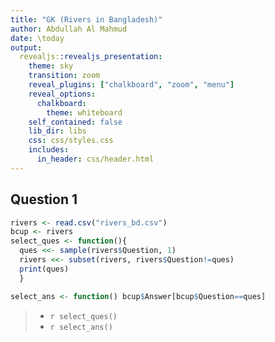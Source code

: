 ```yaml
---
title: "GK (Rivers in Bangladesh)"
author: Abdullah Al Mahmud
date: \today
output: 
  revealjs::revealjs_presentation:
    theme: sky
    transition: zoom
    reveal_plugins: ["chalkboard", "zoom", "menu"]
    reveal_options:
      chalkboard:
        theme: whiteboard
    self_contained: false
    lib_dir: libs
    css: css/styles.css
    includes:
      in_header: css/header.html
---
```


## Question 1

```r
rivers <- read.csv("rivers_bd.csv")
bcup <- rivers
select_ques <- function(){
  ques <<- sample(rivers$Question, 1)
  rivers <<- subset(rivers, rivers$Question!=ques)
  print(ques)
  }

select_ans <- function() bcup$Answer[bcup$Question==ques]
```



> - `r select_ques()`
> - `r select_ans()`


